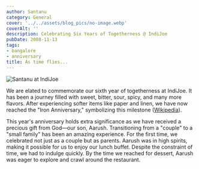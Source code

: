 ```yaml
---
author: Santanu
category: General
cover: '../../assets/blog_pics/no-image.webp'
coverAlt: ''
description: Celebrating Six Years of Togetherness @ IndiJoe
pubDate: 2008-11-13
tags:
- bangalore
- anniversary
title: As time flies...
---
```



<Image src={pic1} alt="Santanu at IndiJoe "/>

We are elated to commemorate our sixth year of togetherness at IndiJoe. It has been a journey filled with sweet, bitter, sour, spicy, and many more flavors. After experiencing softer items like paper and linen, we have now reached the "Iron Anniversary," symbolizing this milestone ([Wikipedia](http://en.wikipedia.org/wiki/Wedding_anniversary)).

This year's anniversary holds extra significance as we have received a precious gift from God—our son, Aarush. Transitioning from a "couple" to a "small family" has been an amazing experience. For the first time, we celebrated not just as a couple but as parents. Aarush was in high spirits, making it possible for us to enjoy our lunch buffet. Despite the constraint of time, we had to indulge quickly. By the time we reached for dessert, Aarush was eager to explore and crawl around the restaurant.